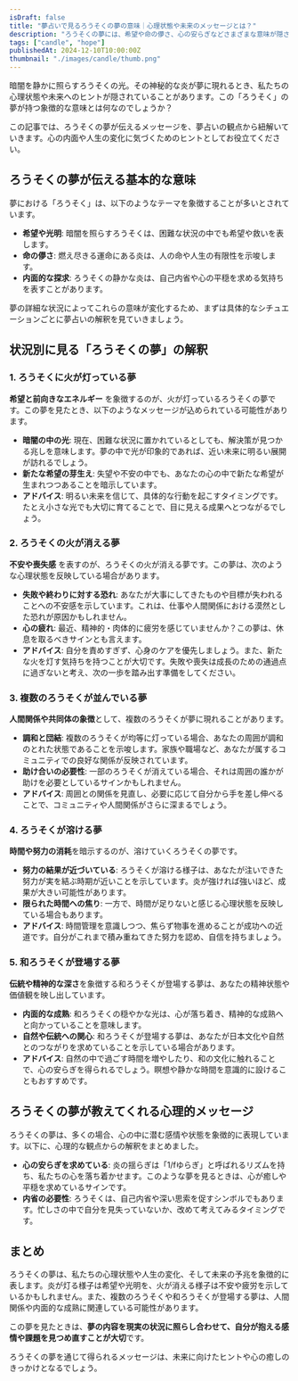 ```yaml
---
isDraft: false
title: "夢占いで見るろうそくの夢の意味｜心理状態や未来のメッセージとは？"
description: "ろうそくの夢には、希望や命の儚さ、心の安らぎなどさまざまな意味が隠されています。本記事では、夢占いの視点からろうそくの夢が伝える心理状態や未来へのメッセージを解説します。"
tags: ["candle", "hope"]
publishedAt: 2024-12-10T10:00:00Z
thumbnail: "./images/candle/thumb.png"
---
```


暗闇を静かに照らすろうそくの光。その神秘的な炎が夢に現れるとき、私たちの心理状態や未来へのヒントが隠されていることがあります。この「ろうそく」の夢が持つ象徴的な意味とは何なのでしょうか？

この記事では、ろうそくの夢が伝えるメッセージを、夢占いの観点から紐解いていきます。心の内面や人生の変化に気づくためのヒントとしてお役立てください。

<TableOfContents />

<AdUnitToc />

## ろうそくの夢が伝える基本的な意味

夢における「ろうそく」は、以下のようなテーマを象徴することが多いとされています。

- <strong>希望や光明</strong>: 暗闇を照らすろうそくは、困難な状況の中でも希望や救いを表します。
- <strong>命の儚さ</strong>: 燃え尽きる運命にある炎は、人の命や人生の有限性を示唆します。
- <strong>内面的な探求</strong>: ろうそくの静かな炎は、自己内省や心の平穏を求める気持ちを表すことがあります。

夢の詳細な状況によってこれらの意味が変化するため、まずは具体的なシチュエーションごとに夢占いの解釈を見ていきましょう。

<AdUnit />

## 状況別に見る「ろうそくの夢」の解釈

### 1. ろうそくに火が灯っている夢

<strong>希望と前向きなエネルギー</strong>
を象徴するのが、火が灯っているろうそくの夢です。この夢を見たとき、以下のようなメッセージが込められている可能性があります。

- <strong>暗闇の中の光</strong>:
  現在、困難な状況に置かれているとしても、解決策が見つかる兆しを意味します。夢の中で光が印象的であれば、近い未来に明るい展開が訪れるでしょう。
- <strong>新たな希望の芽生え</strong>:
  失望や不安の中でも、あなたの心の中で新たな希望が生まれつつあることを暗示しています。
- <strong>アドバイス</strong>:
  明るい未来を信じて、具体的な行動を起こすタイミングです。たとえ小さな光でも大切に育てることで、目に見える成果へとつながるでしょう。

### 2. ろうそくの火が消える夢

<strong>不安や喪失感</strong>
を表すのが、ろうそくの火が消える夢です。この夢は、次のような心理状態を反映している場合があります。

- <strong>失敗や終わりに対する恐れ</strong>:
  あなたが大事にしてきたものや目標が失われることへの不安感を示しています。これは、仕事や人間関係における漠然とした恐れが原因かもしれません。
- <strong>心の疲れ</strong>: 最近、精神的・肉体的に疲労を感じていませんか？この夢は、休息を取るべきサインとも言えます。
- <strong>アドバイス</strong>:
  自分を責めすぎず、心身のケアを優先しましょう。また、新たな火を灯す気持ちを持つことが大切です。失敗や喪失は成長のための通過点に過ぎないと考え、次の一歩を踏み出す準備をしてください。

### 3. 複数のろうそくが並んでいる夢

<strong>人間関係や共同体の象徴</strong>として、複数のろうそくが夢に現れることがあります。

- <strong>調和と団結</strong>:
  複数のろうそくが均等に灯っている場合、あなたの周囲が調和のとれた状態であることを示唆します。家族や職場など、あなたが属するコミュニティでの良好な関係が反映されています。
- <strong>助け合いの必要性</strong>:
  一部のろうそくが消えている場合、それは周囲の誰かが助けを必要としているサインかもしれません。
- <strong>アドバイス</strong>:
  周囲との関係を見直し、必要に応じて自分から手を差し伸べることで、コミュニティや人間関係がさらに深まるでしょう。

### 4. ろうそくが溶ける夢

<strong>時間や努力の消耗</strong>を暗示するのが、溶けていくろうそくの夢です。

- <strong>努力の結果が近づいている</strong>:
  ろうそくが溶ける様子は、あなたが注いできた努力が実を結ぶ時期が近いことを示しています。炎が強ければ強いほど、成果が大きい可能性があります。
- <strong>限られた時間への焦り</strong>: 一方で、時間が足りないと感じる心理状態を反映している場合もあります。
- <strong>アドバイス</strong>:
  時間管理を意識しつつ、焦らず物事を進めることが成功への近道です。自分がこれまで積み重ねてきた努力を認め、自信を持ちましょう。

### 5. 和ろうそくが登場する夢

<strong>伝統や精神的な深さ</strong>を象徴する和ろうそくが登場する夢は、あなたの精神状態や価値観を映し出しています。

- <strong>内面的な成熟</strong>: 和ろうそくの穏やかな光は、心が落ち着き、精神的な成熟へと向かっていることを意味します。
- <strong>自然や伝統への関心</strong>:
  和ろうそくが登場する夢は、あなたが日本文化や自然とのつながりを求めていることを示している場合があります。
- <strong>アドバイス</strong>:
  自然の中で過ごす時間を増やしたり、和の文化に触れることで、心の安らぎを得られるでしょう。瞑想や静かな時間を意識的に設けることもおすすめです。

<AdUnit />

## ろうそくの夢が教えてくれる心理的メッセージ

ろうそくの夢は、多くの場合、心の中に潜む感情や状態を象徴的に表現しています。以下に、心理的な観点からの解釈をまとめました。

- <strong>心の安らぎを求めている</strong>:
  炎の揺らぎは「1/fゆらぎ」と呼ばれるリズムを持ち、私たちの心を落ち着かせます。このような夢を見るときは、心が癒しや平穏を求めているサインです。
- <strong>内省の必要性</strong>:
  ろうそくは、自己内省や深い思索を促すシンボルでもあります。忙しさの中で自分を見失っていないか、改めて考えてみるタイミングです。

<AdUnit />

## まとめ

ろうそくの夢は、私たちの心理状態や人生の変化、そして未来の予兆を象徴的に表します。炎が灯る様子は希望や光明を、火が消える様子は不安や疲労を示しているかもしれません。また、複数のろうそくや和ろうそくが登場する夢は、人間関係や内面的な成熟に関連している可能性があります。

この夢を見たときは、<strong>夢の内容を現実の状況に照らし合わせて、自分が抱える感情や課題を見つめ直すことが大切</strong>です。

ろうそくの夢を通じて得られるメッセージは、未来に向けたヒントや心の癒しのきっかけとなるでしょう。
